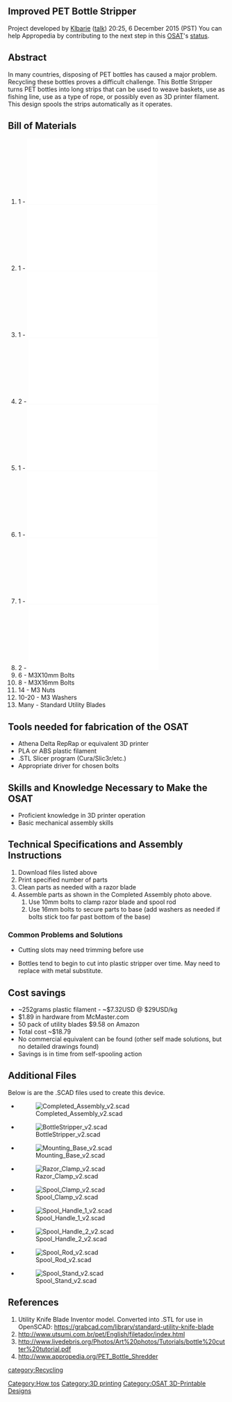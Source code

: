 {{777}}
==Improved PET Bottle Stripper==
Project developed by [[User:Klbarie|Klbarie]] ([[User talk:Klbarie|talk]]) 20:25, 6 December 2015 (PST)
{{Statusboxtop}}
{{Status-model}}
{{status-prototype}}
You can help Appropedia by contributing to the next step in this [[OSAT]]'s [[:Category:Status|status]].
{{boxbottom}}

==Abstract==

In many countries, disposing of PET bottles has caused a major problem. Recycling these bottles proves a difficult challenge. This Bottle Stripper turns PET bottles into long strips that can be used to weave baskets, use as fishing line, use as a type of rope, or possibly even as 3D printer filament. This design spools the strips automatically as it operates.
 
{{Gallery
|title=Assembled PET Bottle Stripper
|lines=1
|Image:Completed_Assembly.png|Completed Assembly
|Image:Printed_Assembly.jpg|Printed Assembly
}}

{{Gallery
|title=PET Bottle Stripper Parts
|lines=1
|Image:BottleStripper.png|Bottle Stripper
|Image:Mounting_Base.png|Mounting Base
|Image:Razor_Clamp.png|Razor Clamp
|Image:Spool_Clamp.png|Spool Clamp
|Image:Spool_Handle_1.png|Spool Handle Part 1
|Image:Spool_Handle_2.png|Spool Handle Part 2
|Image:Spool_Rod.png|Spool Rod
|Image:Spool_Stand.png|Spool Stand
}}

== Bill of Materials==


# 1 - [[File:BottleStripper_v2.stl]]
# 1 - [[File:Mounting_Base_v2.stl]]
# 1 - [[File:Razor_Clamp_v2.stl]]
# 2 - [[File:Spool_Clamp_v2.stl]]
# 1 - [[File:Spool_Handle_1_v2.stl]]
# 1 - [[File:Spool_Handle_2_v2.stl]]
# 1 - [[File:Spool_Rod_v2.stl]]
# 2 - [[File:Spool_Stand_v2.stl]]
# 6 - M3X10mm Bolts 
# 8 - M3X16mm Bolts
# 14 - M3 Nuts
# 10-20 - M3 Washers
# Many - Standard Utility Blades

== Tools needed for fabrication of the OSAT==

* Athena Delta RepRap or equivalent 3D printer
* PLA or ABS plastic filament
* .STL Slicer program (Cura/Slic3r/etc.)
* Appropriate driver for chosen bolts

== Skills and Knowledge Necessary to Make the OSAT ==

* Proficient knowledge in 3D printer operation
* Basic mechanical assembly skills

== Technical Specifications and Assembly Instructions==

# Download files listed above
# Print specified number of parts
# Clean parts as needed with a razor blade
# Assemble parts as shown in the Completed Assembly photo above.
## Use 10mm bolts to clamp razor blade and spool rod
## Use 16mm bolts to secure parts to base (add washers as needed if bolts stick too far past bottom of the base)


=== Common Problems and Solutions===
 
* Cutting slots may need trimming before use

* Bottles tend to begin to cut into plastic stripper over time. May need to replace with metal substitute.

== Cost savings==

* ~252grams plastic filament - ~$7.32USD @ $29USD/kg
* $1.89 in hardware from McMaster.com
* 50 pack of utility blades $9.58 on Amazon
* Total cost ~$18.79 
* No commercial equivalent can be found (other self made solutions, but no detailed drawings found)
* Savings is in time from self-spooling action

==Additional Files==

Below is are the .SCAD files used to create this device.

* [[File:Completed_Assembly_v2.scad]]
* [[File:BottleStripper_v2.scad]]
* [[File:Mounting_Base_v2.scad]]
* [[File:Razor_Clamp_v2.scad]]
* [[File:Spool_Clamp_v2.scad]]
* [[File:Spool_Handle_1_v2.scad]]
* [[File:Spool_Handle_2_v2.scad]]
* [[File:Spool_Rod_v2.scad]]
* [[File:Spool_Stand_v2.scad]]


==References==

# Utility Knife Blade Inventor model. Converted into .STL for use in OpenSCAD: https://grabcad.com/library/standard-utility-knife-blade
# http://www.utsumi.com.br/pet/English/filetador/index.html
# http://www.livedebris.org/Photos/Art%20photos/Tutorials/bottle%20cutter%20tutorial.pdf
# http://www.appropedia.org/PET_Bottle_Shredder


[[Category:How tos]]
[[Category:3D printing]]
[[category:Recycling]]
[[Category:OSAT 3D-Printable Designs]]